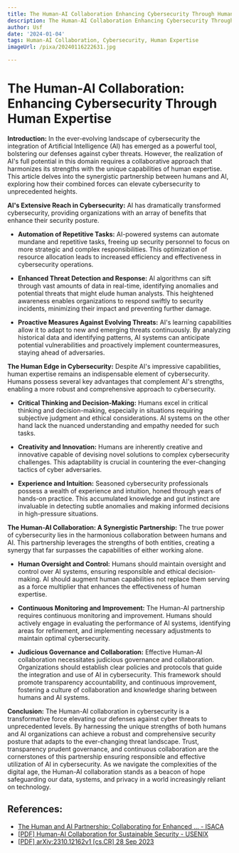 ```yaml
---
title: The Human-AI Collaboration Enhancing Cybersecurity Through Human Expertise
description: The Human-AI Collaboration Enhancing Cybersecurity Through Human Expertise
author: Usf
date: '2024-01-04'
tags: Human-AI Collaboration, Cybersecurity, Human Expertise
imageUrl: /pixa/20240116222631.jpg

---
```

# The Human-AI Collaboration: Enhancing Cybersecurity Through Human Expertise

**Introduction:**
In the ever-evolving landscape of cybersecurity the integration of Artificial Intelligence (AI) has emerged as a powerful tool, bolstering our defenses against cyber  threats. However, the realization of  AI's full potential in  this domain requires a collaborative approach that harmonizes its strengths with the unique capabilities of human expertise. This  article  delves into the synergistic partnership between humans and AI, exploring how their  combined forces can elevate cybersecurity to unprecedented heights.

**AI's Extensive Reach in Cybersecurity:**
AI has dramatically transformed cybersecurity, providing organizations  with an array of benefits that enhance their security posture.

-  **Automation of Repetitive Tasks:**  AI-powered systems can automate mundane and repetitive tasks, freeing up security personnel to focus on more strategic and complex  responsibilities. This optimization of resource allocation leads  to  increased efficiency and effectiveness  in  cybersecurity operations.

- **Enhanced Threat Detection and Response:** AI algorithms can sift through vast amounts of data  in real-time, identifying anomalies and potential threats that might elude human  analysts.  This heightened awareness enables  organizations to respond swiftly to security  incidents, minimizing their impact and preventing further damage.

- **Proactive Measures Against Evolving Threats:** AI's learning capabilities allow it to adapt to new and  emerging threats continuously. By analyzing historical data and identifying patterns, AI systems  can anticipate potential vulnerabilities and proactively implement countermeasures, staying ahead of adversaries.

**The Human Edge in  Cybersecurity:**
Despite AI's impressive capabilities, human expertise remains an indispensable element of cybersecurity. Humans  possess  several key advantages that complement AI's strengths,  enabling a more robust and comprehensive approach to cybersecurity.

- **Critical Thinking and Decision-Making:** Humans  excel in critical  thinking and decision-making, especially in situations requiring subjective judgment and ethical considerations. AI systems  on the  other hand lack  the nuanced understanding and empathy needed for such tasks.

- **Creativity and Innovation:** Humans are  inherently creative and innovative capable of  devising novel solutions to complex cybersecurity  challenges. This adaptability is crucial in countering the ever-changing tactics of cyber adversaries.

- **Experience and Intuition:** Seasoned cybersecurity professionals possess a wealth of experience and intuition, honed through  years of hands-on  practice. This accumulated knowledge  and gut instinct are  invaluable in detecting subtle  anomalies  and making informed decisions in high-pressure  situations.

**The Human-AI Collaboration: A Synergistic Partnership:**
The true power of cybersecurity lies in the harmonious collaboration between humans and AI. This  partnership leverages the strengths of both entities, creating a synergy that far surpasses the capabilities of  either working alone.

- **Human Oversight and Control:**  Humans should maintain oversight and control over AI systems, ensuring responsible and ethical decision-making. AI should augment human capabilities not replace them serving as a force multiplier that enhances the effectiveness of human expertise.

- **Continuous  Monitoring and Improvement:** The Human-AI partnership requires continuous monitoring and improvement. Humans  should actively engage in evaluating the  performance of AI systems, identifying  areas for refinement, and implementing necessary adjustments to maintain optimal cybersecurity.

- **Judicious Governance and Collaboration:**  Effective  Human-AI collaboration necessitates judicious  governance and collaboration. Organizations should establish clear policies and protocols that guide  the  integration and use  of AI in cybersecurity. This framework should promote transparency accountability, and  continuous improvement, fostering a  culture of collaboration and knowledge sharing between humans and  AI systems.

**Conclusion:**
The Human-AI collaboration in cybersecurity is a transformative force elevating our defenses against  cyber threats to unprecedented levels. By harnessing  the unique strengths  of both humans and AI organizations can achieve a robust and comprehensive security posture that adapts to the ever-changing threat landscape. Trust, transparency prudent  governance, and continuous collaboration are the  cornerstones of this partnership ensuring responsible and effective utilization of AI in cybersecurity. As we navigate the complexities of the digital age, the Human-AI collaboration stands as a beacon of hope safeguarding our data, systems, and privacy in a world increasingly reliant on technology.

## References:
- [The Human and AI Partnership: Collaborating for Enhanced ... - ISACA](https://www.isaca.org/resources/news-and-trends/industry-news/2023/the-human-and-ai-partnership-collaborating-for-enhanced-cybersecurity)
- [[PDF] Human-AI Collaboration for Sustainable Security - USENIX](https://www.usenix.org/system/files/soups2023-poster98_cai_abstract_final.pdf)
- [[PDF] arXiv:2310.12162v1 [cs.CR] 28 Sep 2023](https://arxiv.org/pdf/2310.12162)
